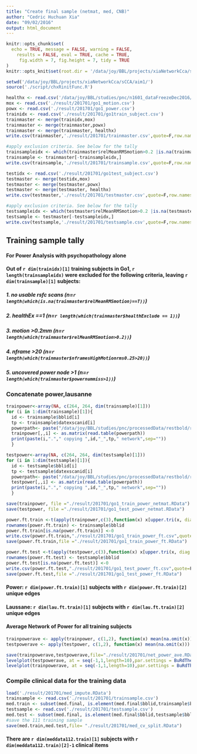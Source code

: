 ```yaml
---
title: "Create final sample (netmat, med, CNB)"
author: "Cedric Huchuan Xia"
date: "09/02/2016"
output: html_document
---
```


```r
knitr::opts_chunk$set(
  echo = TRUE, message = FALSE, warning = FALSE,
	results = FALSE, eval = TRUE, cache = TRUE,
	 fig.width = 7, fig.height = 7, tidy = TRUE
)
knitr::opts_knit$set(root.dir = '/data/joy/BBL/projects/xiaNetworkCca/sCCA/aim1/')
```


```r
setwd('/data/joy/BBL/projects/xiaNetworkCca/sCCA/aim1/')
source('./script/chxRinitFunc.R')
```

```r
healthx <- read.csv('/data/joy/BBL/studies/pnc/n1601_dataFreezeDec2016/health/n1601_health_20161214.csv')
mox <- read.csv('./result/201701/go1_motion.csv')
powx <- read.csv('./result/201701/go1_power.csv')
trainidx <- read.csv('./result/201701/go1train_subject.csv')
trainmaster <- merge(trainidx,mox)
trainmaster <- merge(trainmaster,powx)
trainmaster <- merge(trainmaster, healthx)
write.csv(trainmaster,'./result/201701/trainmaster.csv',quote=F,row.names=F)

#apply exclusion criteria. See below for the tally
trainsampleidx <- which(trainmaster$relMeanRMSmotion>0.2 |is.na(trainmaster$relMeanRMSmotion)==T | trainmaster$nframesHighMotionrms0.25>20 | trainmaster$powernummiss>1 | trainmaster$healthExcludev2 == 1)
trainsample <- trainmaster[-trainsampleidx,]
write.csv(trainsample,'./result/201701/trainsample.csv',quote=F,row.names=F)

testidx <- read.csv('./result/201701/go1test_subject.csv')
testmaster <- merge(testidx,mox)
testmaster <- merge(testmaster,powx)
testmaster <- merge(testmaster, healthx)
write.csv(testmaster,'./result/201701/testmaster.csv',quote=F,row.names=F)

#apply exclusion criteria. See below for the tally
testsampleidx <- which(testmaster$relMeanRMSmotion>0.2 |is.na(testmaster$relMeanRMSmotion)==T | testmaster$nframesHighMotionrms0.25>20 | testmaster$powernummiss>1 | testmaster$healthExcludev2 == 1 )
testsample <- testmaster[-testsampleidx,]
write.csv(testsample,'./result/201701/testsample.csv',quote=F,row.names=F)

```

## Training sample tally
#### For Power Analysis with psychopathology alone
#### Out of `r dim(trainidx)[1]` training subjects in Go1, `r length(trainsampleidx)` were excluded for the following criteria, leaving `r dim(trainsample)[1]` subjects:

##### 1. no usable rsfc scans (n=`r length(which(is.na(trainmaster$relMeanRMSmotion)==T))`)
##### 2. healthEx ==1 (n=`r length(which(trainmaster$healthExclude == 1))`)
##### 3. motion >0.2mm (n=`r length(which(trainmaster$relMeanRMSmotion>0.2))`)
##### 4. nframe >20 (n=`r length(which(trainmaster$nframesHighMotionrms0.25>20))`)
##### 5. uncovered power node >1 (n=`r length(which(trainmaster$powernummiss>1))`)

### Concatenate power,lausanne
```r
trainpower<-array(NA, c(264, 264, dim(trainsample)[1]))
for (i in 1:dim(trainsample)[1]){
  id <- trainsample$bblid[i]
  tp <- trainsample$datexscanid[i]
  powerpath<- paste("/data/joy/BBL/studies/pnc/processedData/restbold/restbold_201607151621/",id,"/",tp,"/net/264PowerPNC/",id,"_",tp,"_264PowerPNC_network.txt",sep="")
  trainpower[,,i] <- as.matrix(read.table(powerpath))
  print(paste(i,"."," copying ",id,"_",tp," network",sep=""))
  }

testpower<-array(NA, c(264, 264, dim(testsample)[1]))
for (i in 1:dim(testsample)[1]){
  id <- testsample$bblid[i]
  tp <- testsample$datexscanid[i]
  powerpath<- paste("/data/joy/BBL/studies/pnc/processedData/restbold/restbold_201607151621/",id,"/",tp,"/net/264PowerPNC/",id,"_",tp,"_264PowerPNC_network.txt",sep="")
  testpower[,,i] <- as.matrix(read.table(powerpath))
  print(paste(i,"."," copying ",id,"_",tp," network",sep=""))
  }
```

```r
save(trainpower, file ="./result/201701/go1_train_power_netmat.RData")
save(testpower, file ="./result/201701/go1_test_power_netmat.RData")
```

```r
power.ft.train <-t(apply(trainpower,c(3),function(x) x[upper.tri(x, diag = F)]))
rownames(power.ft.train) <- trainsample$bblid
power.ft.train[is.na(power.ft.train)] <-0
write.csv(power.ft.train,"./result/201701/go1_train_power_ft.csv",quote=F)
save(power.ft.train,file ="./result/201701/go1_train_power_ft.RData")

power.ft.test <-t(apply(testpower,c(3),function(x) x[upper.tri(x, diag = F)]))
rownames(power.ft.test) <- testsample$bblid
power.ft.test[is.na(power.ft.test)] <-0
write.csv(power.ft.test,"./result/201701/go1_test_power_ft.csv",quote=F)
save(power.ft.test,file ="./result/201701/go1_test_power_ft.RData")
```

#### Power: `r dim(power.ft.train)[1]` subjects with `r dim(power.ft.train)[2]` unique edges
#### Laussane: `r dim(lau.ft.train)[1]` subjects with `r dim(lau.ft.train)[2]` unique edges

#### Average Network of Power for all training subjects
```r
trainpowerave <- apply(trainpower, c(1,2), function(x) mean(na.omit(x)))
testpowerave <- apply(testpower, c(1,2), function(x) mean(na.omit(x)))

save(trainpowerave,testpowerave,file="./result/201701/net_power_ave.RData")
levelplot(testpowerave, at = seq(-1,1,length=10),par.settings = BuRdTheme(),xlab='',ylab='',main="Test Set")
levelplot(trainpowerave, at = seq(-1,1,length=10),par.settings = BuRdTheme(),xlab='',ylab='',main="Train Set")
```



### Compile clinical data for the training data 
``` r
load('./result/201701/med_impute.RData')
trainsample <- read.csv('./result/201701/trainsample.csv')
med.train <- subset(med.final, is.element(med.final$bblid,trainsample$bblid)) 
testsample <- read.csv('./result/201701/testsample.csv')
med.test <- subset(med.final, is.element(med.final$bblid,testsample$bblid)) 
#save the 111 training sample
save(med.train,med.test,file= "./result/201701/med_cv_split.RData")
```
#### There are `r dim(meddata112.train)[1]` subjects with `r dim(meddata112.train)[2]-1` clinical items

